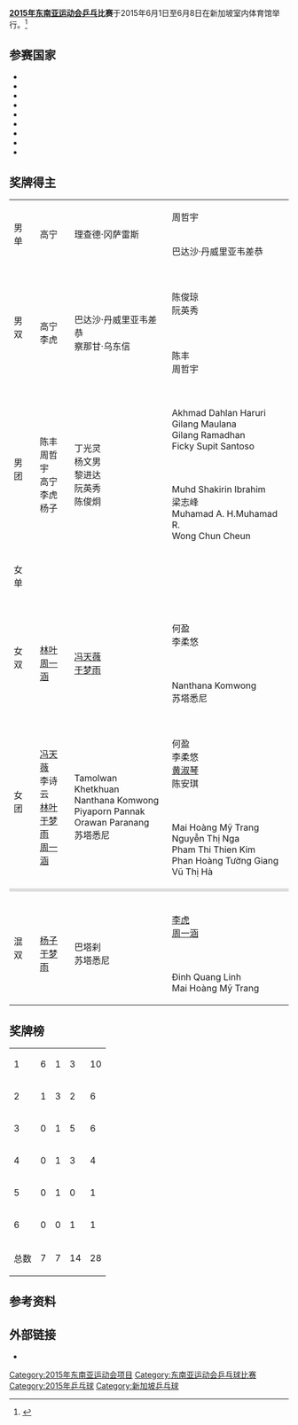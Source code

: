 {{NoteTA
|G1=Table Tennis
|T=zh-hans:2015年东南亚运动会乒乓球比赛;zh-hant:2015年東南亞運動會乒乓球比賽;zh-sg:2015年东南亚运动会乒乓比赛;zh-tw:2015年東南亞運動會桌球比賽;
|1=zh-hans:乒乓球;zh-hant:乒乓球;zh-sg:乒乓;zh-tw:桌球;
}}
'''[[2015年东南亚运动会|2015年东南亚运动会]][[乒乓|乒乓]]比赛'''于2015年6月1日至6月8日在新加坡室内体育馆举行。<ref>{{cite web |title=2015年东南亚运动会乒乓比赛 |url=https://www.seagames2015.com/the-games/sports/table-tennis |website=seagames2015.com |deadurl=yes |archiveurl=https://web.archive.org/web/20150414073007/https://www.seagames2015.com/the-games/sports/table-tennis |archivedate=2015-04-14 |accessdate=2015-06-02 }}</ref>

==参赛国家==
* {{flagIOC2|CAM|2015年东南亚运动会|5}}
* {{flagIOC2|INA|2015年东南亚运动会|8}}
* {{flagIOC2|LAO|2015年东南亚运动会|6}}
* {{flagIOC2|MAS|2015年东南亚运动会|8}}
* {{flagIOC2|MYA|2015年东南亚运动会|5}}
* {{flagIOC2|PHI|2015年东南亚运动会|5}}
* {{flagIOC2|SIN|2015年东南亚运动会|10}}
* {{flagIOC2|THA|2015年东南亚运动会|10}}
* {{flagIOC2|VIE|2015年东南亚运动会|10}}

==奖牌得主==
{|{{MedalistTable|type=项目}}
|-
|rowspan=2|男单
|rowspan=2|高宁<br />{{flagIOC2team|SIN|2015年东南亚运动会}}
|rowspan=2|理查德·冈萨雷斯<br />{{flagIOC2team|PHI|2015年东南亚运动会}}
|周哲宇<br />{{flagIOC2team|SIN|2015年东南亚运动会}}
|-
|巴达沙·丹威里亚韦差恭<br />{{flagIOC2team|THA|2015年东南亚运动会}}
|-
|rowspan=2|男双
|rowspan=2|{{flagIOC2team|SIN|2015年东南亚运动会}}<br />高宁<br />李虎
|rowspan=2|{{flagIOC2team|THA|2015年东南亚运动会}}<br />巴达沙·丹威里亚韦差恭<br />察那甘·乌东信
|{{flagIOC2team|VIE|2015年东南亚运动会}}<br />陈俊琼<br />阮英秀
|-
|{{flagIOC2team|SIN|2015年东南亚运动会}}<br />陈丰<br />周哲宇
|-
|rowspan=2|男团
|rowspan=2|{{flagIOC2team|SIN|2015年东南亚运动会}}<br />陈丰<br />周哲宇<br />高宁<br />李虎<br />杨子
|rowspan=2|{{flagIOC2team|VIE|2015年东南亚运动会}}<br />丁光灵<br />杨文男<br />黎进达<br />阮英秀<br />陈俊炯
|{{flagIOC2team|INA|2015年东南亚运动会}}<br />Akhmad Dahlan Haruri<br />Gilang Maulana<br />Gilang Ramadhan<br />Ficky Supit Santoso
|-
|{{flagIOC2team|MAS|2015年东南亚运动会}}<br />Muhd Shakirin Ibrahim<br />梁志峰<br />Muhamad A. H.Muhamad R.<br />Wong Chun Cheun
|-
|rowspan=2|女单
|rowspan=2|{{flagIOC2medalist|苏塔悉尼|THA|2015年东南亚运动会}}
|rowspan=2|{{flagIOC2medalist|[[黄淑琴|黄淑琴]]|MAS|2015年东南亚运动会}}
|{{flagIOC2medalist|Nguyễn Thị Nga|VIE|2015年东南亚运动会}}
|-
|{{flagIOC2medalist|Mai Hoàng Mỹ Trang|VIE|2015年东南亚运动会}}
|-
|rowspan=2|女双
|rowspan=2|{{flagIOC2team|SIN|2015年东南亚运动会}}<br />[[林叶|林叶]]<br />[[周一涵|周一涵]]
|rowspan=2|{{flagIOC2team|SIN|2015年东南亚运动会}}<br />[[冯天薇|冯天薇]]<br />[[于梦雨|于梦雨]]
|{{flagIOC2team|MAS|2015年东南亚运动会}}<br />何盈<br />李柔悠
|-
|{{flagIOC2team|THA|2015年东南亚运动会}}<br />Nanthana Komwong<br />苏塔悉尼
|-
|rowspan=2|女团
|rowspan=2|{{flagIOC2team|SIN|2015年东南亚运动会}}<br />[[冯天薇|冯天薇]]<br />李诗云<br />[[林叶|林叶]]<br />[[于梦雨|于梦雨]]<br />[[周一涵|周一涵]]
|rowspan=2|{{flagIOC2team|THA|2015年东南亚运动会}}<br />Tamolwan Khetkhuan<br />Nanthana Komwong<br />Piyaporn Pannak<br />Orawan Paranang<br />苏塔悉尼
|{{flagIOC2team|MAS|2015年东南亚运动会}}<br />何盈<br />李柔悠<br />[[黄淑琴|黄淑琴]]<br />陈安琪
|-
|{{flagIOC2team|VIE|2015年东南亚运动会}}<br />Mai Hoàng Mỹ Trang<br />Nguyễn Thị Nga<br />Pham Thi Thien Kim<br />Phan Hoàng Tường Giang<br />Vũ Thị Hà
|-
| colspan="7" style="background-color:#dddddd;"|
|-
|rowspan=2|混双
|rowspan=2|{{flagIOC2team|SIN|2015年东南亚运动会}}<br />[[杨子_(乒乓球运动员)|杨子]]<br />[[于梦雨|于梦雨]]
|rowspan=2|{{flagIOC2team|THA|2015年东南亚运动会}}<br />巴塔刹<br />苏塔悉尼
|{{flagIOC2team|SIN|2015年东南亚运动会}}<br />[[李虎_(乒乓球运动员)|李虎]]<br />[[周一涵|周一涵]]
|-
|{{flagIOC2team|VIE|2015年东南亚运动会}}<br />Đinh Quang Linh<br />Mai Hoàng Mỹ Trang
|}

==奖牌榜==
{| {{RankedMedalTable|nation-width=200px}}
|-
|1||align=left|{{flagIOC2team|SIN|2015年东南亚运动会}}|| 6 || 1 || 3 || 10
|-
|2||align=left|{{flagIOC2team|THA|2015年东南亚运动会}}|| 1 || 3 || 2 || 6
|-
|3||align=left|{{flagIOC2team|VIE|2015年东南亚运动会}}|| 0 || 1 || 5 || 6
|-
|4||align=left|{{flagIOC2team|MAS|2015年东南亚运动会}}|| 0 || 1 || 3 || 4
|-
|5||align=left|{{flagIOC2team|PHI|2015年东南亚运动会}}|| 0 || 1 || 0 || 1
|-
|6||align=left|{{flagIOC2team|INA|2015年东南亚运动会}}|| 0 || 0 || 1 || 1
|-
!colspan=2| 总数 || 7 || 7 || 14 || 28
|}

==参考资料==
{{reflist}}

==外部链接==
*{{官方网站|https://www.seagames2015.com/the-games/competition-schedule}} 

{{2015年东南亚运动会项目}}

[[Category:2015年东南亚运动会项目|Category:2015年东南亚运动会项目]]
[[Category:东南亚运动会乒乓球比赛|Category:东南亚运动会乒乓球比赛]]
[[Category:2015年乒乓球|Category:2015年乒乓球]]
[[Category:新加坡乒乓球|Category:新加坡乒乓球]]